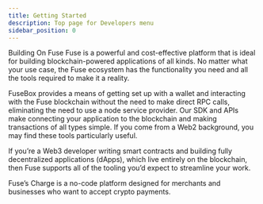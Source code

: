 ```yaml
---
title: Getting Started
description: Top page for Developers menu
sidebar_position: 0
---
```


Building On Fuse
Fuse is a powerful and cost-effective platform that is ideal for building blockchain-powered applications of all kinds. No matter what your use case, the Fuse ecosystem has the functionality you need and all the tools required to make it a reality.

FuseBox provides a means of getting set up with a wallet and interacting with the Fuse blockchain without the need to make direct RPC calls, eliminating the need to use a node service provider. Our SDK and APIs make connecting your application to the blockchain and making transactions of all types simple. If you come from a Web2 background, you may find these tools particularly useful.

If you’re a Web3 developer writing smart contracts and building fully decentralized applications (dApps), which live entirely on the blockchain, then Fuse supports all of the tooling you’d expect to streamline your work.

Fuse’s Charge is a no-code platform designed for merchants and businesses who want to accept crypto payments.
